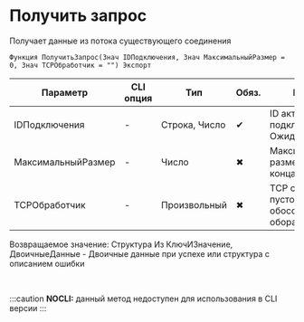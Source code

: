 ﻿---
sidebar_position: 1
---


# Получить запрос 
 Получает данные из потока существующего соединения



`Функция ПолучитьЗапрос(Знач IDПодключения, Знач МаксимальныйРазмер = 0, Знач TCPОбработчик = "") Экспорт`

  | Параметр | CLI опция | Тип | Обяз. | Назначение |
  |-|-|-|-|-|
  | IDПодключения | - | Строка, Число | &#x2714; | ID активного подключения. См. ОжидатьПодключение |
  | МаксимальныйРазмер | - | Число | &#x2716; | Максимальный размер данных. 0 > до конца потока |
  | TCPОбработчик | - | Произвольный | &#x2716; | TCP сервер или пустое значение при обособленной обоработке |

  
  Возвращаемое значение:   Структура Из КлючИЗначение, ДвоичныеДанные - Двоичные данные при успехе или структура с описанием ошибки

<br/>


:::caution
**NOCLI:** данный метод недоступен для использования в CLI версии
:::
<br/>



```bsl title="Пример использования для 1С:Предприятие/OneScript"

```
    




